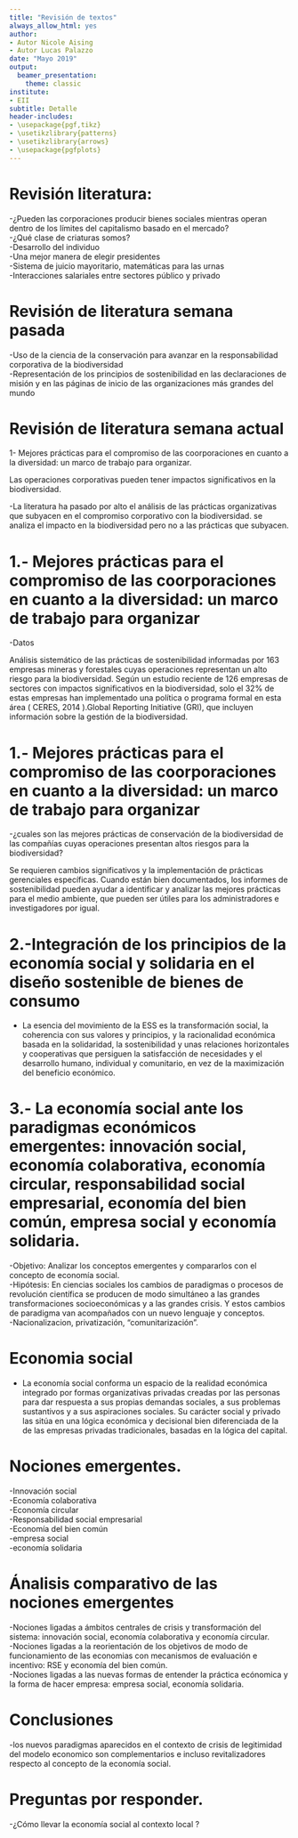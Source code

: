 ```yaml
---
title: "Revisión de textos"
always_allow_html: yes
author:
- Autor Nicole Aising
- Autor Lucas Palazzo
date: "Mayo 2019"
output: 
  beamer_presentation:
    theme: classic
institute:
- EII
subtitle: Detalle
header-includes:
- \usepackage{pgf,tikz}
- \usetikzlibrary{patterns}
- \usetikzlibrary{arrows}
- \usepackage{pgfplots}
---
```


# Revisión literatura:
-¿Pueden las corporaciones producir bienes sociales mientras operan dentro de los límites del capitalismo basado en el mercado?  
-¿Qué clase de criaturas somos?  
-Desarrollo del individuo  
-Una mejor manera de elegir presidentes  
-Sistema de juicio mayoritario, matemáticas para las urnas  
-Interacciones salariales entre sectores público y privado  

# Revisión de literatura semana pasada
-Uso de la ciencia de la conservación para avanzar en la responsabilidad corporativa de la biodiversidad  
-Representación de los principios de sostenibilidad en las declaraciones de misión y en las páginas de inicio de las organizaciones más grandes del mundo


# Revisión de literatura semana actual

1- Mejores prácticas para el compromiso de las coorporaciones en cuanto a la diversidad: un marco de trabajo para organizar.

Las operaciones corporativas pueden tener impactos significativos en la biodiversidad. 
															
-La literatura ha pasado por alto el análisis de las prácticas organizativas que subyacen en el compromiso corporativo con la biodiversidad. se analiza el impacto en la biodiversidad pero no a las prácticas que subyacen.
 
# 1.- Mejores prácticas para el compromiso de las coorporaciones en cuanto a la diversidad: un marco de trabajo para organizar

-Datos

Análisis sistemático de las prácticas de sostenibilidad informadas por 163 empresas mineras y forestales cuyas operaciones representan un alto riesgo para la biodiversidad. Según un estudio reciente de 126 empresas de sectores con impactos significativos en la biodiversidad, solo el 32% de estas empresas han implementado una política o programa formal en esta área ( CERES, 2014 ).Global Reporting Initiative (GRI), que incluyen información sobre la gestión de la biodiversidad.
 
# 1.- Mejores prácticas para el compromiso de las coorporaciones en cuanto a la diversidad: un marco de trabajo para organizar

-¿cuales son las mejores prácticas de conservación de la biodiversidad de las compañías cuyas operaciones presentan altos riesgos para la biodiversidad?
 
Se requieren cambios significativos y la implementación de prácticas gerenciales específicas. Cuando están bien documentados, los informes de sostenibilidad pueden ayudar a identificar y analizar las mejores prácticas para el medio ambiente, que pueden ser útiles para los administradores e investigadores por igual.

# 2.-Integración de los principios de la economía social y solidaria en el diseño sostenible de bienes de consumo

- La esencia del movimiento de la ESS es la transformación social, la coherencia con sus valores y principios, y la racionalidad económica basada en la solidaridad, la sostenibilidad y unas relaciones horizontales y cooperativas que persiguen la satisfacción de necesidades y el desarrollo humano, individual y comunitario, en vez de la maximización del beneficio económico.

# 3.- La economía social ante los paradigmas económicos emergentes: innovación social, economía colaborativa, economía circular, responsabilidad social empresarial, economía del bien común, empresa social y economía solidaria.

-Objetivo: Analizar los conceptos emergentes y compararlos con el concepto de economía social.  
-Hipótesis: En ciencias sociales los cambios de paradigmas o procesos de revolución científica se producen de modo simultáneo a las grandes transformaciones socioeconómicas y a las grandes crisis. Y estos cambios de paradigma van acompañados con un nuevo lenguaje y conceptos.  
-Nacionalizacion, privatización, "comunitarización".

# Economia social
- La economía social conforma un espacio de la realidad económica integrado por formas organizativas privadas creadas por las personas para dar respuesta a sus propias demandas sociales, a sus problemas sustantivos y a sus aspiraciones sociales. Su carácter social y privado las sitúa en una lógica económica y decisional bien diferenciada de la de las empresas privadas tradicionales, basadas en la lógica del capital.

# Nociones emergentes.
-Innovación social  
-Economía colaborativa  
-Economía circular  
-Responsabilidad social empresarial  
-Economía del bien común  
-empresa social   
-economía solidaria 

# Ánalisis comparativo de las nociones emergentes
-Nociones ligadas a ámbitos centrales de crisis y transformación del sistema: innovación social, economía colaborativa y economía circular.  
-Nociones ligadas a la reorientación de los objetivos de modo de funcionamiento de las economias con mecanismos de evaluación e incentivo: RSE y economía del bien común.  
-Nociones ligadas a las nuevas formas de entender la práctica ecónomica y la forma de hacer empresa: empresa social, economía solidaria.

# Conclusiones
-los nuevos paradigmas aparecidos en el contexto de crisis de legitimidad del modelo economico son complementarios e incluso revitalizadores respecto al concepto de la economía social.


# Preguntas por responder.
-¿Cómo llevar la economía social al contexto local ?





